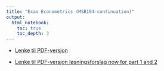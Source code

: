 ```yaml
---
title: "Exam Econometrics (MSB104-continuation)"
output:
  html_notebook:
    toc: true
    toc_depth: 3
---
```



- [Lenke til PDF-versjon](https://github.com/joernih/MSB104TimeSeries/blob/main/inst/solutions/Exam_MSB104_Econometrics_S2021_Cont.pdf)

- [Lenke til PDF-versjon løsningsforslag now for part 1 and 2](https://github.com/joernih/MSB104TimeSeries/blob/main/inst/solutions/Exam_MSB104_Econometrics_S2021_Cont.solution.pdf)
